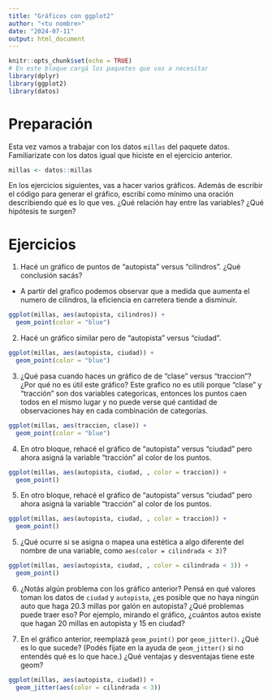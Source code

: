 ```yaml
---
title: "Gráficos con ggplot2"
author: "<tu nombre>"
date: "2024-07-11"
output: html_document
---
```



```r
knitr::opts_chunk$set(echo = TRUE)
# En este bloque cargá los paquetes que vas a necesitar
library(dplyr)
library(ggplot2)
library(datos)
```

# Preparación

Esta vez vamos a trabajar con los datos `millas` del paquete datos. 
Familiarizate con los datos igual que hiciste en el ejercicio anterior. 

```r
millas <- datos::millas
```


En los ejercicios siguientes, vas a hacer varios gráficos. 
Además de escribir el código para generar el gráfico, escribí como mínimo una oración describiendo qué es lo que ves. 
¿Qué relación hay entre las variables? 
¿Qué hipótesis te surgen? 

# Ejercicios

1. Hacé un gráfico de puntos de "autopista" versus "cilindros".
¿Qué conclusión sacás?
- A partir del grafico podemos observar que a medida que aumenta el numero de cilindros, la eficiencia en carretera tiende a disminuir.

```r
ggplot(millas, aes(autopista, cilindros)) +
  geom_point(color = "blue")
```

2. Hacé un gráfico similar pero de "autopista" versus "ciudad". 


```r
ggplot(millas, aes(autopista, ciudad)) +
  geom_point(color = "blue")
```


3. ¿Qué pasa cuando haces un gráfico de  de "clase" versus "traccion"? ¿Por qué no es útil este gráfico?
Este grafico no es utili porque "clase" y "tracción" son dos variables categoricas, entonces los puntos caen todos en el mismo lugar y no puede verse qué cantidad de observaciones hay en cada combinación de categorías.

```r
ggplot(millas, aes(traccion, clase)) +
  geom_point(color = "blue")
```


4. En otro bloque, rehacé el gráfico de "autopista" versus "ciudad" pero ahora asigná la variable "tracción" al color de los puntos. 

```r
ggplot(millas, aes(autopista, ciudad, , color = traccion)) +
  geom_point()
```


5. En otro bloque, rehacé el gráfico de "autopista" versus "ciudad" pero ahora asigná la variable "tracción" al color de los puntos. 

```r
ggplot(millas, aes(autopista, ciudad, , color = traccion)) +
  geom_point()
```


5. ¿Qué ocurre si se asigna o mapea una estética a algo diferente del nombre de una variable, como `aes(color = cilindrada < 3)`?

```r
ggplot(millas, aes(autopista, ciudad, , color = cilindrada < 3)) +
  geom_point()
```



6. ¿Notás algún problema con los gráfico anterior? Pensá en qué valores toman los datos de `ciudad` y `autopista`, ¿es posible que no haya ningún auto que haga 20.3 millas por galón en autopista? ¿Qué problemas puede traer eso? Por ejemplo, mirando el gráfico, ¿cuántos autos existe que hagan 20 millas en autopista y 15 en ciudad? 


7. En el gráfico anterior, reemplazá `geom_point()` por `geom_jitter()`. ¿Qué es lo que sucede? (Podés fijate en la ayuda de `geom_jitter()` si no entendés qué es lo que hace.) 
¿Qué ventajas y desventajas tiene este geom?

```r
ggplot(millas, aes(autopista, ciudad)) +
  geom_jitter(aes(color = cilindrada < 3))
```

